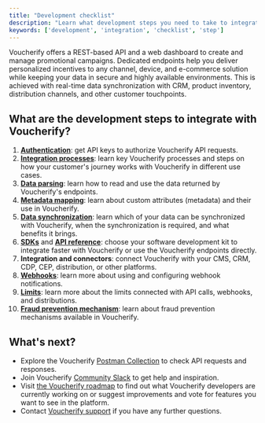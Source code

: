 ```yaml
---
title: "Development checklist"
description: "Learn what development steps you need to take to integrate with Voucherify"
keywords: ['development', 'integration', 'checklist', 'step']
---
```


Voucherify offers a REST-based API and a web dashboard to create and manage promotional campaigns. Dedicated endpoints help you deliver personalized incentives to any channel, device, and e-commerce solution while keeping your data in secure and highly available environments. This is achieved with real-time data synchronization with CRM, product inventory, distribution channels, and other customer touchpoints.

## What are the development steps to integrate with Voucherify?

1. **[Authentication](/guides/authentication)**: get API keys to authorize Voucherify API requests.
2. **[Integration processes](/guides/integration-processes)**: learn key Voucherify processes and steps on how your customer's journey works with Voucherify in different use cases.
3. **[Data parsing](/guides/data-parsing)**: learn how to read and use the data returned by Voucherify's endpoints.
4. **[Metadata mapping](/guides/metadata-mapping)**: learn about custom attributes (metadata) and their use in Voucherify.
5. **[Data synchronization](/guides/data-synchronization)**: learn which of your data can be synchronized with Voucherify, when the synchronization is required, and what benefits it brings.
6. **[SDKs](/guides/sdks)** and **[API reference](/guides/introduction-api)**: choose your software development kit to integrate faster with Voucherify or use the Voucherify endpoints directly.
7. **Integration and connectors**: connect Voucherify with your CMS, CRM, CDP, CEP, distribution, or other platforms.
8. **[Webhooks](/api-reference/introduction-to-webhooks)**: learn more about using and configuring webhook notifications.
9. **[Limits](/guides/limits)**: learn more about the limits connected with API calls, webhooks, and distributions.
10. **[Fraud prevention mechanism](https://support.voucherify.io/article/516-fraud-prevention)**: learn about fraud prevention mechanisms available in Voucherify.

## What's next?

* Explore the Voucherify [Postman Collection](https://www.postman.com/voucherify/workspace/voucherify-s-public-workspace/collection/31663208-927de30f-b9ba-4723-a7ad-9984d835d939) to check API requests and responses.
* Join Voucherify [Community Slack](https://community.voucherify.io/) to get help and inspiration.
* Visit [the Voucherify roadmap](https://roadmap.voucherify.io/) to find out what Voucherify developers are currently working on or suggest improvements and vote for features you want to see in the platform.
* Contact [Voucherify support](https://www.voucherify.io/contact-support) if you have any further questions.
